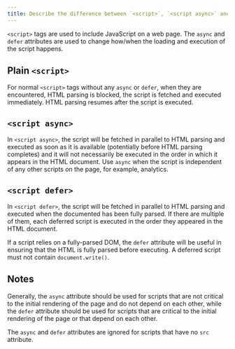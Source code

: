 ```yaml
---
title: Describe the difference between `<script>`, `<script async>` and `<script defer>`
---
```


`<script>` tags are used to include JavaScript on a web page. The `async` and `defer` attributes are used to change how/when the loading and execution of the script happens.

## Plain `<script>`

For normal `<script>` tags without any `async` or `defer`, when they are encountered, HTML parsing is blocked, the script is fetched and executed immediately. HTML parsing resumes after the script is executed.

## `<script async>`

In `<script async>`, the script will be fetched in parallel to HTML parsing and executed as soon as it is available (potentially before HTML parsing completes) and it will not necessarily be executed in the order in which it appears in the HTML document. Use `async` when the script is independent of any other scripts on the page, for example, analytics.

## `<script defer>`

In `<script defer>`, the script will be fetched in parallel to HTML parsing and executed when the documented has been fully parsed. If there are multiple of them, each deferred script is executed in the order they appeared in the HTML document.

If a script relies on a fully-parsed DOM, the `defer` attribute will be useful in ensuring that the HTML is fully parsed before executing. A deferred script must not contain `document.write()`.

## Notes

Generally, the `async` attribute should be used for scripts that are not critical to the initial rendering of the page and do not depend on each other, while the `defer` attribute should be used for scripts that are critical to the initial rendering of the page or that depend on each other.

The `async` and `defer` attributes are ignored for scripts that have no `src` attribute.
